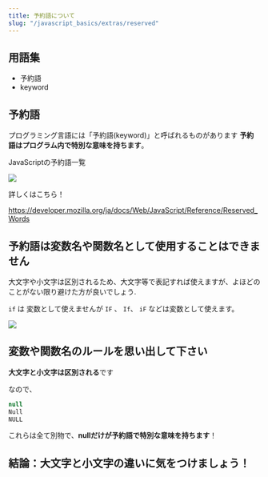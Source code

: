 ```yaml
---
title: 予約語について
slug: "/javascript_basics/extras/reserved"
---
```


## 用語集

- 予約語
- keyword

## 予約語

プログラミング言語には「予約語(keyword)」と呼ばれるものがあります
**予約語はプログラム内で特別な意味を持ちます**。

JavaScriptの予約語一覧

![](/images/reserved_01.png)

詳しくはこちら！

https://developer.mozilla.org/ja/docs/Web/JavaScript/Reference/Reserved_Words

## 予約語は変数名や関数名として使用することはできません

大文字や小文字は区別されるため、大文字等で表記すれば使えますが、よほどのことがない限り避けた方が良いでしょう.

`if` は 変数として使えませんが `IF` 、 `If`、 `iF` などは変数として使えます。

![](/images/reserved_02.png)

## 変数や関数名のルールを思い出して下さい

**大文字と小文字は区別される**です

なので、

```js
null
Null
NULL
```

これらは全て別物で、**nullだけが予約語で特別な意味を持ちます**！

## 結論：大文字と小文字の違いに気をつけましょう！
